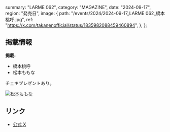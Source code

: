   summary: "LARME 062",
  category: "MAGAZINE",
  date: "2024-09-17",
  region: "発売日",
  image: {
    path: "/events/2024/2024-09-17_LARME 062_橋本桃呼.jpg",
    ref: "https://x.com/takanenofficial/status/1835982088459460894",
  },
};

## 掲載情報

**掲載:**

- 橋本桃呼
- 松本ももな

チェキプレゼントあり。

[![松本ももな](/events/2024/2024-09-17_LARME%20062_松本ももな.jpg)](/events/2024/2024-09-17_LARME%20062_松本ももな.jpg)

## リンク

- [公式 X](https://x.com/takanenofficial/status/1835982088459460894)
